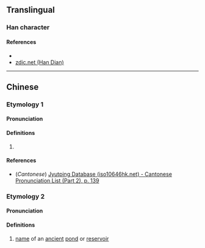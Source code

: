 {{character info/new}}
==Translingual==

===Han character===
{{Han char|rn=85|rad=水|as=07|sn=10|four=37120|canj=EBCR|ids=⿰氵冏}}

====References====
* {{Han ref|kx=0625.200|dkj=17509|dj=1027.060|hdz=31625.050|uh=6D7B|ud=28027|bh=D266|bd=53862}}
* [http://www.zdic.net/z/1d/js/6D7B.htm zdic.net (Han Dian)]

----

==Chinese==
{{zh-forms}}

===Etymology 1===

====Pronunciation====
{{zh-pron
|m=jiǒng
|c=gwing2
|mc=y
|oc=
|ma=
|cat=v
}}

====Definitions====
{{zh-hanzi}}

# {{zh-only|浻澋}}

====References====
* (''Cantonese'') [http://www.iso10646hk.net/jp/document/download.jsp Jyutping Database (iso10646hk.net) - Cantonese Pronunciation List (Part 2), p. 139]

===Etymology 2===

====Pronunciation====
{{zh-pron
|m=jiōng
|c=
|ma=
|cat=pn
}}

====Definitions====
{{zh-hanzi}}

# {{lb|zh|archaic}} [[name]] of an [[ancient]] [[pond]] or [[reservoir]]